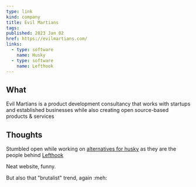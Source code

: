```yaml
---
type: link
kind: company
title: Evil Martians
tags:
published: 2023 Jan 02
href: https://evilmartians.com/
links:
  - type: software
    name: Husky
  - type: software
    name: Lefthook
---
```


## What

Evil Martians is a product development consultancy that works with startups and established businesses while also creating open source-based products & services

## Thoughts

Stumbled open while working on [alternatives for husky](/meta/records/current/lefthook) as they are the people behind [Lefthook](/links/software/lefthook)

Neat website, funny.

But also that "brutalist" trend, again :meh:
